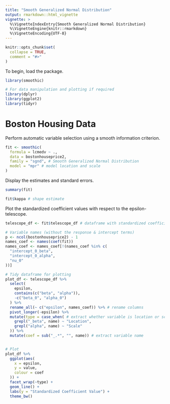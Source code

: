```yaml
---
title: "Smooth Generalized Normal Distribution"
output: rmarkdown::html_vignette
vignette: >
  %\VignetteIndexEntry{Smooth Generalized Normal Distribution}
  %\VignetteEngine{knitr::rmarkdown}
  %\VignetteEncoding{UTF-8}
---
```


```r
knitr::opts_chunk$set(
  collapse = TRUE,
  comment = "#>"
)
```

To begin, load the package.

```r
library(smoothic)

# For data manipulation and plotting if required
library(dplyr)
library(ggplot2)
library(tidyr)
```

# Boston Housing Data
Perform automatic variable selection using a smooth information criterion.

```r
fit <- smoothic(
  formula = lcmedv ~ .,
  data = bostonhouseprice2,
  family = "sgnd", # Smooth Generalized Normal Distribution
  model = "mpr" # model location and scale
)
```

Display the estimates and standard errors.
```r
summary(fit)

fit$kappa # shape estimate
```

Plot the standardized coefficient values with respect to the epsilon-telescope.
```r
telescope_df <- fit$telescope_df # dataframe with standardized coefficient values for each epsilon in the telescope

# Variable names (without the response & intercept terms)
p <- ncol(bostonhouseprice2) - 1
names_coef <- names(coef(fit))
names_coef <- names_coef[!(names_coef %in% c(
  "intercept_0_beta",
  "intercept_0_alpha",
  "nu_0"
))]

# Tidy dataframe for plotting
plot_df <- telescope_df %>%
  select(
    epsilon,
    contains(c("beta", "alpha")),
    -c("beta_0", "alpha_0")
  ) %>%
  rename_all(~ c("epsilon", names_coef)) %>% # rename columns
  pivot_longer(-epsilon) %>%
  mutate(type = case_when( # extract whether variable is location or scale
    grepl("_beta", name) ~ "Location",
    grepl("alpha", name) ~ "Scale"
  )) %>%
  mutate(coef = sub("_.*", "", name)) # extract variable name


# Plot
plot_df %>%
  ggplot(aes(
    x = epsilon,
    y = value,
    colour = coef
  )) +
  facet_wrap(~type) +
  geom_line() +
  labs(y = "Standardized Coefficient Value") +
  theme_bw()
```
